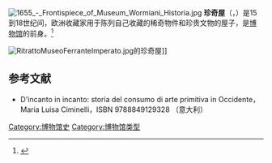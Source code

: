 {{expand|time=2015-07-01T04:48:56+00:00}}
{{refimprove|time=2015-07-01T04:48:56+00:00}}
[[Image:1655_-_Frontispiece_of_Museum_Wormiani_Historia.jpg|thumb]]
'''珍奇屋'''（{{lang-de|Wunderkammer}}，{{lang-en|wonder-room}}）是15到18世纪间，欧洲收藏家用于陈列自己收藏的稀奇物件和珍贵文物的屋子，是[[博物馆|博物馆]]的前身。<ref>{{cite web|title=Wunderkammer|url=https://it.wikipedia.org/wiki/Wunderkammer|website=Wikipedia|language=it|date=2017-12-18|accessdate=2018-01-17|archive-date=2016-10-05|archive-url=https://web.archive.org/web/20161005124752/https://it.wikipedia.org/wiki/Wunderkammer|dead-url=no}}</ref>

[[Image:RitrattoMuseoFerranteImperato.jpg|thumb]]的珍奇屋]]

==参考文献==
*D'incanto in incanto: storia del consumo di arte primitiva in Occidente，Maria Luisa Ciminelli，ISBN 9788849129328  （意大利）
{{Reflist}}

{{Authority control}}
[[Category:博物馆史|Category:博物馆史]]
[[Category:博物馆类型|Category:博物馆类型]]